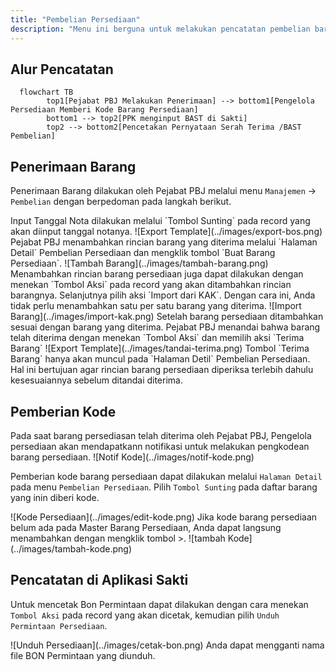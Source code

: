 ```yaml
---
title: "Pembelian Persediaan"
description: "Menu ini berguna untuk melakukan pencatatan pembelian barang persediaan"
---
```


## Alur Pencatatan

```mermaid
  flowchart TB
        top1[Pejabat PBJ Melakukan Penerimaan] --> bottom1[Pengelola Persediaan Memberi Kode Barang Persediaan]
        bottom1 --> top2[PPK menginput BAST di Sakti]
        top2 --> bottom2[Pencetakan Pernyataan Serah Terima /BAST Pembelian]
```

## Penerimaan Barang

Penerimaan Barang dilakukan oleh Pejabat PBJ melalui menu `Manajemen` -> `Pembelian` dengan berpedoman pada langkah berikut.

<Steps>
  <Step title="Menginput Tanggal Nota">
    Input Tanggal Nota dilakukan melalui `Tombol Sunting` pada record yang akan diinput tanggal notanya.
    <Frame caption="Input Tanggal Nota">
        ![Export Template](../images/export-bos.png)
    </Frame>
  </Step>
  <Step title="Melengkapi Rincain Barang Yang Diterima">
    Pejabat PBJ menambahkan rincian barang yang diterima melalui `Halaman Detail` Pembelian Persediaan dan mengklik tombol `Buat Barang Persediaan`.
      <Frame caption="Menambah Rincian Barang Persediaan yang diterima">
        ![Tambah Barang](../images/tambah-barang.png)
    </Frame>
    <Tip>
       Menambahkan rincian barang persediaan juga dapat dilakukan dengan menekan `Tombol Aksi` pada record yang akan ditambahkan rincian barangnya. Selanjutnya pilih aksi `Import dari KAK`. Dengan cara ini, Anda tidak perlu menambahkan satu per satu barang yang diterima.
    <Frame caption="Menambah Rincian Barang Persediaan melalui Import dari KAK">
        ![Import Barang](../images/import-kak.png)
    </Frame>
    </Tip>
  </Step>
    <Step title="Menandai Bahwa Barang Telah Diterima">
    Setelah barang persediaan ditambahkan sesuai dengan barang yang diterima. Pejabat PBJ menandai bahwa barang telah diterima dengan menekan `Tombol Aksi` dan memilih aksi `Terima Barang`
    <Frame caption="Menandai bahwa barang persediaan telah diterima">
        ![Export Template](../images/tandai-terima.png)
    </Frame>
    <Warning>
        Tombol `Terima Barang` hanya akan muncul pada `Halaman Detil` Pembelian Persediaan. Hal ini bertujuan agar rincian barang persediaan diperiksa terlebih dahulu kesesuaiannya sebelum ditandai diterima.
    </Warning>
  </Step>
</Steps>



## Pemberian Kode
<Note>
    Pada saat barang persediasan telah diterima oleh Pejabat PBJ, Pengelola persediaan akan mendapatkann notifikasi untuk melakukan pengkodean barang persediaan.
<Frame caption="Tampilan Notifikasi Pengkodean Barang">
    ![Notif Kode](../images/notif-kode.png)
</Frame>
</Note>

Pemberian kode barang persediaan dapat dilakukan melalui `Halaman Detail` pada menu `Pembelian Persediaan`. Pilih `Tombol Sunting` pada daftar barang yang inin diberi kode.
<Frame caption="Tampilan Halaman untuk pengkodean barang persediaan">
    ![Kode Persediaan](../images/edit-kode.png)
</Frame>

<Tip>
    Jika kode barang persediaan belum ada pada Master Barang Persediaan, Anda dapat langsung menambahkan dengan mengklik tombol <Icon icon="circle-plus" iconType="solid" />
>.
<Frame caption="Tombol untuk menambahkan kode barang persediaan">
    ![tambah Kode](../images/tambah-kode.png)
</Frame>
</Tip>

## Pencatatan di Aplikasi Sakti


Untuk mencetak Bon Permintaan dapat dilakukan dengan cara menekan `Tombol Aksi` pada record yang akan dicetak, kemudian pilih `Unduh Permintaan Persediaan`.

<Frame caption="Tampilan Cetak Permintaan Persediaan">
    ![Unduh Persediaan](../images/cetak-bon.png)
</Frame>

<Tip>
    Anda dapat mengganti nama file BON Permintaan yang diunduh.
</Tip>


